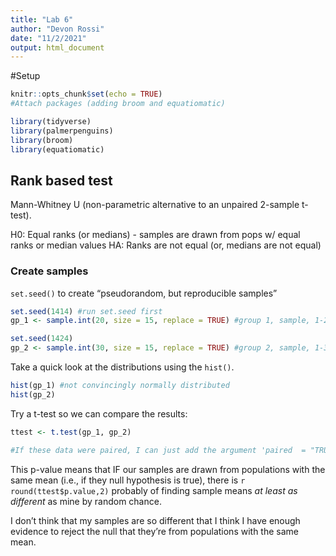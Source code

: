 ```yaml
---
title: "Lab 6"
author: "Devon Rossi"
date: "11/2/2021"
output: html_document
---
```

#Setup
```r
knitr::opts_chunk$set(echo = TRUE)
#Attach packages (adding broom and equatiomatic)

library(tidyverse)
library(palmerpenguins)
library(broom)
library(equatiomatic)
```

## Rank based test 

Mann-Whitney U (non-parametric alternative to an unpaired 2-sample t-test).

H0: Equal ranks (or medians) - samples are drawn from pops w/ equal ranks or median values
HA: Ranks are not equal (or, medians are not equal)

### Create samples

`set.seed()` to create "pseudorandom, but reproducible samples"

```r
set.seed(1414) #run set.seed first
gp_1 <- sample.int(20, size = 15, replace = TRUE) #group 1, sample, 1-20, replacement = TRUE 

set.seed(1424)
gp_2 <- sample.int(30, size = 15, replace = TRUE) #group 2, sample, 1-30, replacement = TRUE
```

Take a quick look at the distributions using the `hist()`.

```r
hist(gp_1) #not convincingly normally distributed
hist(gp_2) 
```

Try a t-test so we can compare the results:

```r
ttest <- t.test(gp_1, gp_2)

#If these data were paired, I can just add the argument 'paired  = "TRUE"' within the t.test() function.
```

This p-value means that IF our samples are drawn from populations with the same mean (i.e., if they null hypothesis is true), there is `r round(ttest$p.value,2)` probably of finding sample means *at least as different* as mine by random chance.


I don't think that my samples are so different that I think I have enough evidence to reject the null that they're from populations with the same mean.